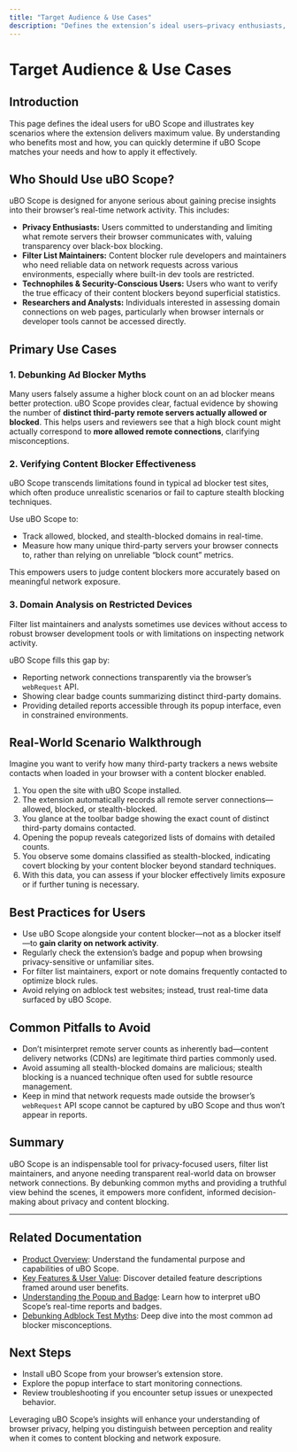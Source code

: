 ```yaml
---
title: "Target Audience & Use Cases"
description: "Defines the extension’s ideal users—privacy enthusiasts, filter list maintainers, technophiles, and anyone interested in understanding real-time network activity. Outlines primary use cases such as debunking ad blocker myths, verifying the effectiveness of content blockers, and performing domain analysis on sites where direct browser inspection is limited."
---
```


# Target Audience & Use Cases

## Introduction

This page defines the ideal users for uBO Scope and illustrates key scenarios where the extension delivers maximum value. By understanding who benefits most and how, you can quickly determine if uBO Scope matches your needs and how to apply it effectively.


## Who Should Use uBO Scope?

uBO Scope is designed for anyone serious about gaining precise insights into their browser’s real-time network activity. This includes:

- **Privacy Enthusiasts:** Users committed to understanding and limiting what remote servers their browser communicates with, valuing transparency over black-box blocking.
- **Filter List Maintainers:** Content blocker rule developers and maintainers who need reliable data on network requests across various environments, especially where built-in dev tools are restricted.
- **Technophiles & Security-Conscious Users:** Users who want to verify the true efficacy of their content blockers beyond superficial statistics.
- **Researchers and Analysts:** Individuals interested in assessing domain connections on web pages, particularly when browser internals or developer tools cannot be accessed directly.


## Primary Use Cases

### 1. Debunking Ad Blocker Myths

Many users falsely assume a higher block count on an ad blocker means better protection. uBO Scope provides clear, factual evidence by showing the number of **distinct third-party remote servers actually allowed or blocked**. This helps users and reviewers see that a high block count might actually correspond to **more allowed remote connections**, clarifying misconceptions.

### 2. Verifying Content Blocker Effectiveness

uBO Scope transcends limitations found in typical ad blocker test sites, which often produce unrealistic scenarios or fail to capture stealth blocking techniques.

Use uBO Scope to:

- Track allowed, blocked, and stealth-blocked domains in real-time.
- Measure how many unique third-party servers your browser connects to, rather than relying on unreliable “block count” metrics.

This empowers users to judge content blockers more accurately based on meaningful network exposure.

### 3. Domain Analysis on Restricted Devices

Filter list maintainers and analysts sometimes use devices without access to robust browser development tools or with limitations on inspecting network activity.

uBO Scope fills this gap by:

- Reporting network connections transparently via the browser’s `webRequest` API.
- Showing clear badge counts summarizing distinct third-party domains.
- Providing detailed reports accessible through its popup interface, even in constrained environments.


## Real-World Scenario Walkthrough

Imagine you want to verify how many third-party trackers a news website contacts when loaded in your browser with a content blocker enabled.

1. You open the site with uBO Scope installed.
2. The extension automatically records all remote server connections—allowed, blocked, or stealth-blocked.
3. You glance at the toolbar badge showing the exact count of distinct third-party domains contacted.
4. Opening the popup reveals categorized lists of domains with detailed counts.
5. You observe some domains classified as stealth-blocked, indicating covert blocking by your content blocker beyond standard techniques.
6. With this data, you can assess if your blocker effectively limits exposure or if further tuning is necessary.


## Best Practices for Users

- Use uBO Scope alongside your content blocker—not as a blocker itself—to **gain clarity on network activity**.
- Regularly check the extension’s badge and popup when browsing privacy-sensitive or unfamiliar sites.
- For filter list maintainers, export or note domains frequently contacted to optimize block rules.
- Avoid relying on adblock test websites; instead, trust real-time data surfaced by uBO Scope.


## Common Pitfalls to Avoid

- Don’t misinterpret remote server counts as inherently bad—content delivery networks (CDNs) are legitimate third parties commonly used.
- Avoid assuming all stealth-blocked domains are malicious; stealth blocking is a nuanced technique often used for subtle resource management.
- Keep in mind that network requests made outside the browser’s `webRequest` API scope cannot be captured by uBO Scope and thus won’t appear in reports.


## Summary

uBO Scope is an indispensable tool for privacy-focused users, filter list maintainers, and anyone needing transparent real-world data on browser network connections. By debunking common myths and providing a truthful view behind the scenes, it empowers more confident, informed decision-making about privacy and content blocking.


---

## Related Documentation

- [Product Overview](/overview/introduction-getting-started/product-overview): Understand the fundamental purpose and capabilities of uBO Scope.
- [Key Features & User Value](/overview/introduction-getting-started/core-benefits-features): Discover detailed feature descriptions framed around user benefits.
- [Understanding the Popup and Badge](/guides/getting-started-essentials/understanding-the-popup): Learn how to interpret uBO Scope’s real-time reports and badges.
- [Debunking Adblock Test Myths](/guides/practical-analysis-workflows/debunk-adblock-test-myths): Deep dive into the most common ad blocker misconceptions.


## Next Steps

- Install uBO Scope from your browser’s extension store.
- Explore the popup interface to start monitoring connections.
- Review troubleshooting if you encounter setup issues or unexpected behavior.


<Tip>
Leveraging uBO Scope’s insights will enhance your understanding of browser privacy, helping you distinguish between perception and reality when it comes to content blocking and network exposure.
</Tip>
